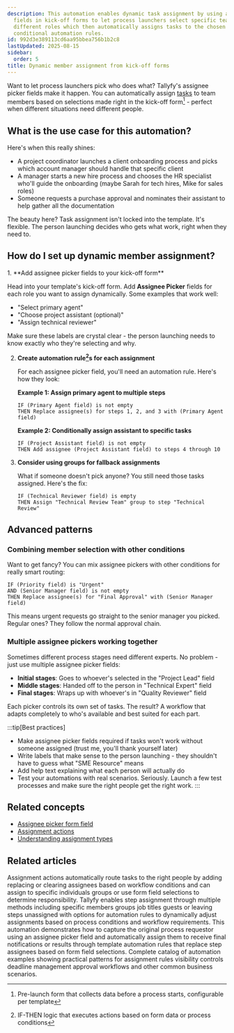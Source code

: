 ```yaml
---
description: This automation enables dynamic task assignment by using assignee picker
  fields in kick-off forms to let process launchers select specific team members for
  different roles which then automatically assigns tasks to the chosen people through
  conditional automation rules.
id: 992d3e389113cd6aa95bbea756b1b2c8
lastUpdated: 2025-08-15
sidebar:
  order: 5
title: Dynamic member assignment from kick-off forms
---
```



Want to let process launchers pick who does what? Tallyfy's assignee picker fields make it happen. You can automatically assign [tasks](/products/pro/tracking-and-tasks/tasks/) to team members based on selections made right in the kick-off form[^1] - perfect when different situations need different people.

## What is the use case for this automation?

Here's when this really shines:

- A project coordinator launches a client onboarding process and picks which account manager should handle that specific client
- A manager starts a new hire process and chooses the HR specialist who'll guide the onboarding (maybe Sarah for tech hires, Mike for sales roles)
- Someone requests a purchase approval and nominates their assistant to help gather all the documentation

The beauty here? Task assignment isn't locked into the template. It's flexible. The person launching decides who gets what work, right when they need to.

## How do I set up dynamic member assignment?

<Steps>
1. **Add assignee picker fields to your kick-off form**
   
   Head into your template's kick-off form. Add **Assignee Picker** fields for each role you want to assign dynamically. Some examples that work well:
   - "Select primary agent"
   - "Choose project assistant (optional)"
   - "Assign technical reviewer"
   
   Make sure these labels are crystal clear - the person launching needs to know exactly who they're selecting and why.

2. **Create automation rule[^2]s for each assignment**
   
   For each assignee picker field, you'll need an automation rule. Here's how they look:
   
   **Example 1: Assign primary agent to multiple steps**
   ```
   IF (Primary Agent field) is not empty
   THEN Replace assignee(s) for steps 1, 2, and 3 with (Primary Agent field)
   ```
   
   **Example 2: Conditionally assign assistant to specific tasks**
   ```
   IF (Project Assistant field) is not empty
   THEN Add assignee (Project Assistant field) to steps 4 through 10
   ```

3. **Consider using groups for fallback assignments**
   
   What if someone doesn't pick anyone? You still need those tasks assigned. Here's the fix:
   ```
   IF (Technical Reviewer field) is empty
   THEN Assign "Technical Review Team" group to step "Technical Review"
   ```
</Steps>

## Advanced patterns

### Combining member selection with other conditions

Want to get fancy? You can mix assignee pickers with other conditions for really smart routing:

```
IF (Priority field) is "Urgent" 
AND (Senior Manager field) is not empty
THEN Replace assignee(s) for "Final Approval" with (Senior Manager field)
```

This means urgent requests go straight to the senior manager you picked. Regular ones? They follow the normal approval chain.

### Multiple assignee pickers working together

Sometimes different process stages need different experts. No problem - just use multiple assignee picker fields:

- **Initial stages**: Goes to whoever's selected in the "Project Lead" field
- **Middle stages**: Handed off to the person in "Technical Expert" field  
- **Final stages**: Wraps up with whoever's in "Quality Reviewer" field

Each picker controls its own set of tasks. The result? A workflow that adapts completely to who's available and best suited for each part.

:::tip[Best practices]
- Make assignee picker fields required if tasks won't work without someone assigned (trust me, you'll thank yourself later)
- Write labels that make sense to the person launching - they shouldn't have to guess what "SME Resource" means
- Add help text explaining what each person will actually do
- Test your automations with real scenarios. Seriously. Launch a few test processes and make sure the right people get the right work.
:::

## Related concepts

- [Assignee picker form field](/products/pro/tracking-and-tasks/tasks/what-are-form-fields-in-tallyfy/#assignee-picker)
- [Assignment actions](/products/pro/documenting/templates/automations/actions/asignment-actions/)
- [Understanding assignment types](/products/pro/documenting/templates/edit-templates/understanding-assignment-types/)



[^1]: Pre-launch form that collects data before a process starts, configurable per template
[^2]: IF-THEN logic that executes actions based on form data or process conditions

## Related articles
<CardGrid>
<LinkTitleCard header="<b>Actions > Automate task assignments</b>" href="/products/pro/documenting/templates/automations/actions/asignment-actions/" > Assignment actions automatically route tasks to the right people by adding replacing or clearing assignees based on workflow conditions and can assign to specific individuals groups or use form field selections to determine responsibility. </LinkTitleCard>
<LinkTitleCard header="<b>Edit Templates > Assign steps in the Tallyfy template builder</b>" href="/products/pro/documenting/templates/edit-templates/assign-steps-in-the-tallyfy-template-builder/" > Tallyfy enables step assignment through multiple methods including specific members groups job titles guests or leaving steps unassigned with options for automation rules to dynamically adjust assignments based on process conditions and workflow requirements. </LinkTitleCard>
<LinkTitleCard header="<b>Examples > Automatically assign a step to the original process requestor</b>" href="/products/pro/documenting/templates/automations/examples/assign-step-to-requestor/" > This automation demonstrates how to capture the original process requestor using an assignee picker field and automatically assign them to receive final notifications or results through template automation rules that replace step assignees based on form field selections. </LinkTitleCard>
<LinkTitleCard header="<b>Automations > Examples</b>" href="/products/pro/documenting/templates/automations/examples/" > Complete catalog of automation examples showing practical patterns for assignment rules visibility controls deadline management approval workflows and other common business scenarios. </LinkTitleCard>
</CardGrid>